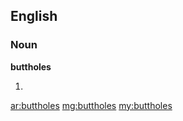 ==English==
===Noun===
'''buttholes'''
# {{plural of|[[butthole]]}}

[[ar:buttholes]]
[[mg:buttholes]]
[[my:buttholes]]